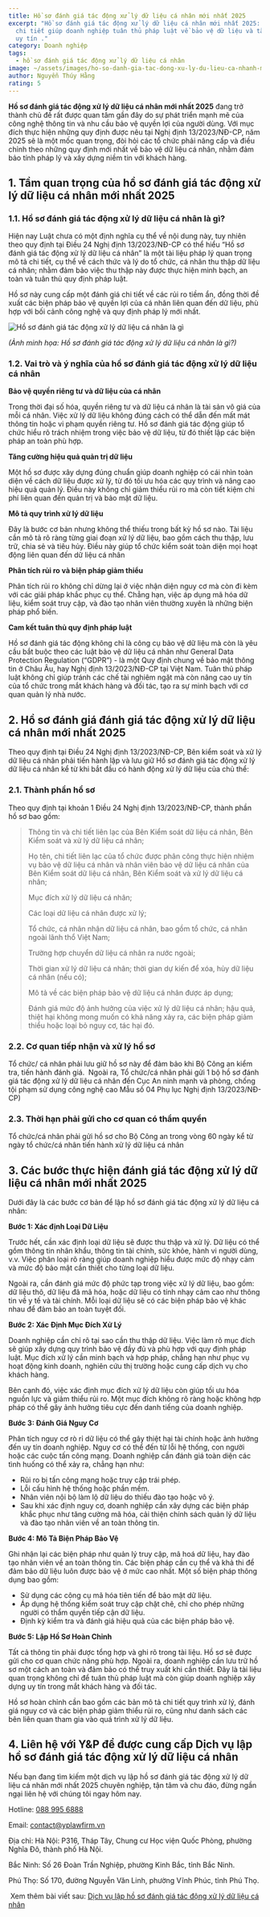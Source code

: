 ```yaml
---
title: Hồ sơ đánh giá tác động xử lý dữ liệu cá nhân mới nhất 2025
excerpt: "Hồ sơ đánh giá tác động xử lý dữ liệu cá nhân mới nhất 2025: Hướng dẫn
  chi tiết giúp doanh nghiệp tuân thủ pháp luật về bảo vệ dữ liệu và tăng cường
  uy tín ."
category: Doanh nghiệp
tags:
  - hồ sơ đánh giá tác động xử lý dữ liệu cá nhân
image: ~/assets/images/ho-so-danh-gia-tac-dong-xu-ly-du-lieu-ca-nhanh-moi-nhat-2025.jpg
author: Nguyễn Thúy Hằng
rating: 5
---
```

**Hồ sơ đánh giá tác động xử lý dữ liệu cá nhân mới nhất 2025** đang trở thành chủ đề rất được quan tâm gần đây do sự phát triển mạnh mẽ của công nghệ thông tin và nhu cầu bảo vệ quyền lợi của người dùng. Với mục đích thực hiện những quy định được nêu tại Nghị định 13/2023/NĐ-CP, năm 2025 sẽ là một mốc quan trọng, đòi hỏi các tổ chức phải nâng cấp và điều chỉnh theo những quy định mới nhất về bảo vệ dữ liệu cá nhân, nhằm đảm bảo tính pháp lý và xây dựng niềm tin với khách hàng.

## 1. Tầm quan trọng của hồ sơ đánh giá tác động xử lý dữ liệu cá nhân mới nhất 2025

### 1.1. Hồ sơ đánh giá tác động xử lý dữ liệu cá nhân là gì?

Hiện nay Luật chưa có một định nghĩa cụ thể về nội dung này, tuy nhiên theo quy định tại Điều 24 Nghị định 13/2023/NĐ-CP có thể hiểu “Hồ sơ đánh giá tác động xử lý dữ liệu cá nhân” là một tài liệu pháp lý quan trọng mô tả chi tiết, cụ thể về cách thức và lý do tổ chức, cá nhân thu thập dữ liệu cá nhân; nhằm đảm bảo việc thu thập này được thực hiện minh bạch, an toàn và tuân thủ quy định pháp luật.

Hồ sơ này cung cấp một đánh giá chi tiết về các rủi ro tiềm ẩn, đồng thời đề xuất các biện pháp bảo vệ quyền lợi của cá nhân liên quan đến dữ liệu, phù hợp với bối cảnh công nghệ và quy định pháp lý mới nhất.

![Hồ sơ đánh giá tác động xử lý dữ liệu cá nhân là gì](~/assets/images/ho-so-danh-gia-tac-dong-xu-ly-du-lieu-ca-nhan-la-gi.jpg "Hồ sơ đánh giá tác động xử lý dữ liệu cá nhân là gì")

*(Ảnh minh họa: Hồ sơ đánh giá tác động xử lý dữ liệu cá nhân là gì?)*

### 1.2. Vai trò và ý nghĩa của hồ sơ đánh giá tác động xử lý dữ liệu cá nhân 

**Bảo vệ quyền riêng tư và dữ liệu của cá nhân**

Trong thời đại số hóa, quyền riêng tư và dữ liệu cá nhân là tài sản vô giá của mỗi cá nhân. Việc xử lý dữ liệu không đúng cách có thể dẫn đến mất mát thông tin hoặc vi phạm quyền riêng tư. Hồ sơ đánh giá tác động giúp tổ chức hiểu rõ trách nhiệm trong việc bảo vệ dữ liệu, từ đó thiết lập các biện pháp an toàn phù hợp.

**Tăng cường hiệu quả quản trị dữ liệu**

Một hồ sơ được xây dựng đúng chuẩn giúp doanh nghiệp có cái nhìn toàn diện về cách dữ liệu được xử lý, từ đó tối ưu hóa các quy trình và nâng cao hiệu quả quản lý. Điều này không chỉ giảm thiểu rủi ro mà còn tiết kiệm chi phí liên quan đến quản trị và bảo mật dữ liệu. 

**Mô tả quy trình xử lý dữ liệu**

Đây là bước cơ bản nhưng không thể thiếu trong bất kỳ hồ sơ nào. Tài liệu cần mô tả rõ ràng từng giai đoạn xử lý dữ liệu, bao gồm cách thu thập, lưu trữ, chia sẻ và tiêu hủy. Điều này giúp tổ chức kiểm soát toàn diện mọi hoạt động liên quan đến dữ liệu cá nhân

**Phân tích rủi ro và biện pháp giảm thiểu**

Phân tích rủi ro không chỉ dừng lại ở việc nhận diện nguy cơ mà còn đi kèm với các giải pháp khắc phục cụ thể. Chẳng hạn, việc áp dụng mã hóa dữ liệu, kiểm soát truy cập, và đào tạo nhân viên thường xuyên là những biện pháp phổ biến.

**Cam kết tuân thủ quy định pháp luật**

Hồ sơ đánh giá tác động không chỉ là công cụ bảo vệ dữ liệu mà còn là yêu cầu bắt buộc theo các luật bảo vệ dữ liệu cá nhân như General Data Protection Regulation (“GDPR”) - là một Quy định chung về bảo mật thông tin ở Châu Âu, hay Nghị định 13/2023/NĐ-CP tại Việt Nam. Tuân thủ pháp luật không chỉ giúp tránh các chế tài nghiêm ngặt mà còn nâng cao uy tín của tổ chức trong mắt khách hàng và đối tác, tạo ra sự minh bạch với cơ quan quản lý nhà nước.

## 2. Hồ sơ đánh giá đánh giá tác động xử lý dữ liệu cá nhân mới nhất 2025

Theo quy định tại Điều 24 Nghị định 13/2023/NĐ-CP, Bên kiểm soát và xử lý dữ liệu cá nhân phải tiến hành lập và lưu giữ Hồ sơ đánh giá tác động xử lý dữ liệu cá nhân kể từ khi bắt đầu có hành động xử lý dữ liệu của chủ thể:

### 2.1. Thành phần hồ sơ

Theo quy định tại khoản 1 Điều 24 Nghị định 13/2023/NĐ-CP, thành phần hồ sơ bao gồm:

> Thông tin và chi tiết liên lạc của Bên Kiểm soát dữ liệu cá nhân, Bên Kiểm soát và xử lý dữ liệu cá nhân;
>
> Họ tên, chi tiết liên lạc của tổ chức được phân công thực hiện nhiệm vụ bảo vệ dữ liệu cá nhân và nhân viên bảo vệ dữ liệu cá nhân của Bên Kiểm soát dữ liệu cá nhân, Bên Kiểm soát và xử lý dữ liệu cá nhân;
>
> Mục đích xử lý dữ liệu cá nhân;
>
> Các loại dữ liệu cá nhân được xử lý;
>
> Tổ chức, cá nhân nhận dữ liệu cá nhân, bao gồm tổ chức, cá nhân ngoài lãnh thổ Việt Nam;
>
> Trường hợp chuyển dữ liệu cá nhân ra nước ngoài;
>
> Thời gian xử lý dữ liệu cá nhân; thời gian dự kiến để xóa, hủy dữ liệu cá nhân (nếu có);
>
> Mô tả về các biện pháp bảo vệ dữ liệu cá nhân được áp dụng;
>
> Đánh giá mức độ ảnh hưởng của việc xử lý dữ liệu cá nhân; hậu quả, thiệt hại không mong muốn có khả năng xảy ra, các biện pháp giảm thiểu hoặc loại bỏ nguy cơ, tác hại đó.

### 2.2. Cơ quan tiếp nhận và xử lý hồ sơ

Tổ  chức/ cá nhân phải lưu giữ hồ sơ này để đảm bảo khi Bộ Công an kiểm tra, tiến hành đánh giá.  Ngoài ra, Tổ chức/cá nhân phải gửi 1 bộ hồ sơ đánh giá tác động xử lý dữ liệu cá nhân đến Cục An ninh mạnh và phòng, chống tội phạm sử dụng công nghệ cao Mẫu số 04 Phụ lục Nghị định 13/2023/NĐ-CP)

### 2.3. Thời hạn phải gửi cho cơ quan có thẩm quyền

Tổ chức/cá nhân phải gửi hồ sơ cho Bộ Công an trong vòng 60 ngày kể từ ngày tổ chức/cá nhân tiến hành xử lý dữ liệu cá nhân

## 3. Các bước thực hiện đánh giá tác động xử lý dữ liệu cá nhân mới nhất 2025

Dưới đây là các bước cơ bản để lập hồ sơ đánh giá tác động xử lý dữ liệu cá nhân:

**Bước 1: Xác định Loại Dữ Liệu**

Trước hết, cần xác định loại dữ liệu sẽ được thu thập và xử lý. Dữ liệu có thể gồm thông tin nhân khẩu, thông tin tài chính, sức khỏe, hành vi người dùng, v.v. Việc phân loại rõ ràng giúp doanh nghiệp hiểu được mức độ nhạy cảm và mức độ bảo mật cần thiết cho từng loại dữ liệu.

Ngoài ra, cần đánh giá mức độ phức tạp trong việc xử lý dữ liệu, bao gồm: dữ liệu thô, dữ liệu đã mã hóa, hoặc dữ liệu có tính nhạy cảm cao như thông tin về y tế và tài chính. Mỗi loại dữ liệu sẽ có các biện pháp bảo vệ khác nhau để đảm bảo an toàn tuyệt đối.

**Bước 2: Xác Định Mục Đích Xử Lý**

Doanh nghiệp cần chỉ rõ tại sao cần thu thập dữ liệu. Việc làm rõ mục đích sẽ giúp xây dựng quy trình bảo vệ đầy đủ và phù hợp với quy định pháp luật. Mục đích xử lý cần minh bạch và hợp pháp, chẳng hạn như phục vụ hoạt động kinh doanh, nghiên cứu thị trường hoặc cung cấp dịch vụ cho khách hàng.

Bên cạnh đó, việc xác định mục đích xử lý dữ liệu còn giúp tối ưu hóa nguồn lực và giảm thiểu rủi ro. Một mục đích không rõ ràng hoặc không hợp pháp có thể gây ảnh hưởng tiêu cực đến danh tiếng của doanh nghiệp.

**Bước 3: Đánh Giá Nguy Cơ**

Phân tích nguy cơ rò rỉ dữ liệu có thể gây thiệt hại tài chính hoặc ảnh hưởng đến uy tín doanh nghiệp. Nguy cơ có thể đến từ lỗi hệ thống, con người hoặc các cuộc tấn công mạng. Doanh nghiệp cần đánh giá toàn diện các tình huống có thể xảy ra, chẳng hạn như:

* Rủi ro bị tấn công mạng hoặc truy cập trái phép.
* Lỗi cấu hình hệ thống hoặc phần mềm.
* Nhân viên nội bộ làm lộ dữ liệu do thiếu đào tạo hoặc vô ý.
* Sau khi xác định nguy cơ, doanh nghiệp cần xây dựng các biện pháp khắc phục như tăng cường mã hóa, cải thiện chính sách quản lý dữ liệu và đào tạo nhân viên về an toàn thông tin.

**Bước 4: Mô Tả Biện Pháp Bảo Vệ**

Ghi nhận lại các biện pháp như quản lý truy cập, mã hoá dữ liệu, hay đào tạo nhân viên về an toàn thông tin. Các biện pháp cần cụ thể và khả thi để đảm bảo dữ liệu luôn được bảo vệ ở mức cao nhất. Một số biện pháp thông dụng bao gồm:

* Sử dụng các công cụ mã hóa tiên tiến để bảo mật dữ liệu.
* Áp dụng hệ thống kiểm soát truy cập chặt chẽ, chỉ cho phép những người có thẩm quyền tiếp cận dữ liệu.
* Định kỳ kiểm tra và đánh giá hiệu quả của các biện pháp bảo vệ.

**Bước 5: Lập Hồ Sơ Hoàn Chỉnh**

Tất cả thông tin phải được tổng hợp và ghi rõ trong tài liệu. Hồ sơ sẽ được gửi cho cơ quan chức năng phù hợp. Ngoài ra, doanh nghiệp cần lưu trữ hồ sơ một cách an toàn và đảm bảo có thể truy xuất khi cần thiết. Đây là tài liệu quan trọng không chỉ để tuân thủ pháp luật mà còn giúp doanh nghiệp xây dựng uy tín trong mắt khách hàng và đối tác.

Hồ sơ hoàn chỉnh cần bao gồm các bản mô tả chi tiết quy trình xử lý, đánh giá nguy cơ và các biện pháp giảm thiểu rủi ro, cũng như danh sách các bên liên quan tham gia vào quá trình xử lý dữ liệu.

## 4. Liên hệ với Y&P để được cung cấp Dịch vụ lập hồ sơ đánh giá tác động xử lý dữ liệu cá nhân 

Nếu bạn đang tìm kiếm một dịch vụ lập hồ sơ đánh giá tác động xử lý dữ liệu cá nhân mới nhất 2025 chuyên nghiệp, tận tâm và chu đáo, đừng ngần ngại liên hệ với chúng tôi ngay hôm nay.

Hotline: [088 995 6888](tel:0889956888)

Email: [contact@yplawfirm.vn](https://yplawfirm.vn/phap-ly/contact@yplawfirm.vn)

Địa chỉ: Hà Nội: P316, Tháp Tây, Chung cư Học viện Quốc Phòng, phường Nghĩa Đô, thành phố Hà Nội.

Bắc Ninh: Số 26 Đoàn Trần Nghiệp, phường Kinh Bắc, tỉnh Bắc Ninh.

Phú Thọ: Số 170, đường Nguyễn Văn Linh, phường Vĩnh Phúc, tỉnh Phú Thọ.

 Xem thêm bài viết sau: [Dịch vụ lập hồ sơ đánh giá tác động xử lý dữ liệu cá nhân](https://yplawfirm.vn/phap-ly/dich-vu-lap-ho-so-danh-gia-tac-dong-xu-ly-du-lieu-ca-nhan)
